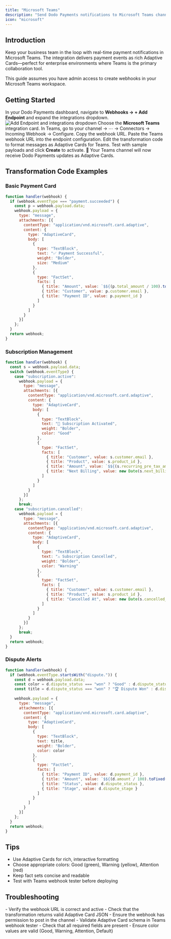 ```yaml
---
title: "Microsoft Teams"
description: "Send Dodo Payments notifications to Microsoft Teams channels with rich Adaptive Cards."
icon: "microsoft"
---
```


## Introduction

Keep your business team in the loop with real-time payment notifications in Microsoft Teams. The integration delivers payment events as rich Adaptive Cards—perfect for enterprise environments where Teams is the primary collaboration tool.

<Info>
This guide assumes you have admin access to create webhooks in your Microsoft Teams workspace.
</Info>

## Getting Started

<Steps>
<Step title="Open the Webhook Section">
  In your Dodo Payments dashboard, navigate to <b>Webhooks → + Add Endpoint</b> and expand the integrations dropdown.
  <Frame>
    <img src="/images/integrations/teams.png" alt="Add Endpoint and integrations dropdown" />
  </Frame>
</Step>

<Step title="Select Microsoft Teams">
  Choose the <b>Microsoft Teams</b> integration card.
</Step>

<Step title="Create Teams Webhook">
  In Teams, go to your channel → ⋯ → Connectors → Incoming Webhook → Configure. Copy the webhook URL.
</Step>

<Step title="Paste Webhook URL">
  Paste the Teams webhook URL into the endpoint configuration.
</Step>

<Step title="Customize Transformation">
  Edit the transformation code to format messages as Adaptive Cards for Teams.
</Step>

<Step title="Test & Create">
  Test with sample payloads and click <b>Create</b> to activate.
</Step>

<Step title="Done!">
  🎉 Your Teams channel will now receive Dodo Payments updates as Adaptive Cards.
</Step>
</Steps>

## Transformation Code Examples

### Basic Payment Card

```javascript payment_card.js icon="js" expandable
function handler(webhook) {
  if (webhook.eventType === "payment.succeeded") {
    const p = webhook.payload.data;
    webhook.payload = {
      type: "message",
      attachments: [{
        contentType: "application/vnd.microsoft.card.adaptive",
        content: {
          type: "AdaptiveCard",
          body: [
            {
              type: "TextBlock",
              text: "✅ Payment Successful",
              weight: "Bolder",
              size: "Medium"
            },
            {
              type: "FactSet",
              facts: [
                { title: "Amount", value: `$${(p.total_amount / 100).toFixed(2)}` },
                { title: "Customer", value: p.customer.email },
                { title: "Payment ID", value: p.payment_id }
              ]
            }
          ]
        }
      }]
    };
  }
  return webhook;
}
```

### Subscription Management

```javascript subscription_card.js icon="js" expandable
function handler(webhook) {
  const s = webhook.payload.data;
  switch (webhook.eventType) {
    case "subscription.active":
      webhook.payload = {
        type: "message",
        attachments: [{
          contentType: "application/vnd.microsoft.card.adaptive",
          content: {
            type: "AdaptiveCard",
            body: [
              {
                type: "TextBlock",
                text: "📄 Subscription Activated",
                weight: "Bolder",
                color: "Good"
              },
              {
                type: "FactSet",
                facts: [
                  { title: "Customer", value: s.customer.email },
                  { title: "Product", value: s.product_id },
                  { title: "Amount", value: `$${(s.recurring_pre_tax_amount / 100).toFixed(2)}/${s.payment_frequency_interval}` },
                  { title: "Next Billing", value: new Date(s.next_billing_date).toLocaleDateString() }
                ]
              }
            ]
          }
        }]
      };
      break;
    case "subscription.cancelled":
      webhook.payload = {
        type: "message",
        attachments: [{
          contentType: "application/vnd.microsoft.card.adaptive",
          content: {
            type: "AdaptiveCard",
            body: [
              {
                type: "TextBlock",
                text: "⚠️ Subscription Cancelled",
                weight: "Bolder",
                color: "Warning"
              },
              {
                type: "FactSet",
                facts: [
                  { title: "Customer", value: s.customer.email },
                  { title: "Product", value: s.product_id },
                  { title: "Cancelled At", value: new Date(s.cancelled_at).toLocaleDateString() }
                ]
              }
            ]
          }
        }]
      };
      break;
  }
  return webhook;
}
```

### Dispute Alerts

```javascript dispute_card.js icon="js" expandable
function handler(webhook) {
  if (webhook.eventType.startsWith("dispute.")) {
    const d = webhook.payload.data;
    const color = d.dispute_status === "won" ? "Good" : d.dispute_status === "lost" ? "Attention" : "Warning";
    const title = d.dispute_status === "won" ? "🏆 Dispute Won" : d.dispute_status === "lost" ? "❌ Dispute Lost" : "🚨 Dispute Update";
    
    webhook.payload = {
      type: "message",
      attachments: [{
        contentType: "application/vnd.microsoft.card.adaptive",
        content: {
          type: "AdaptiveCard",
          body: [
            {
              type: "TextBlock",
              text: title,
              weight: "Bolder",
              color: color
            },
            {
              type: "FactSet",
              facts: [
                { title: "Payment ID", value: d.payment_id },
                { title: "Amount", value: `$${(d.amount / 100).toFixed(2)}` },
                { title: "Status", value: d.dispute_status },
                { title: "Stage", value: d.dispute_stage }
              ]
            }
          ]
        }
      }]
    };
  }
  return webhook;
}
```

## Tips

- Use Adaptive Cards for rich, interactive formatting
- Choose appropriate colors: Good (green), Warning (yellow), Attention (red)
- Keep fact sets concise and readable
- Test with Teams webhook tester before deploying

## Troubleshooting

<AccordionGroup>
<Accordion title="No messages in Teams">
- Verify the webhook URL is correct and active
- Check that the transformation returns valid Adaptive Card JSON
- Ensure the webhook has permission to post in the channel
</Accordion>

<Accordion title="Card formatting issues">
- Validate Adaptive Card schema in Teams webhook tester
- Check that all required fields are present
- Ensure color values are valid (Good, Warning, Attention, Default)
</Accordion>
</AccordionGroup>